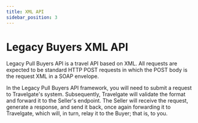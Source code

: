 ```yaml
---
title: XML API
sidebar_position: 3
---
```


# Legacy Buyers XML API

Legacy Pull Buyers API is a travel API based on XML. All requests are expected to be standard HTTP POST requests in which the POST body is the request XML in a SOAP envelope.

In the Legacy Pull Buyers API framework, you will need to submit a request to Travelgate's system. Subsequently, Travelgate will validate the format and forward it to the Seller's endpoint. The Seller will receive the request, generate a response, and send it back, once again forwarding it to Travelgate, which will, in turn, relay it to the Buyer; that is, to you.